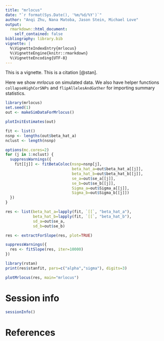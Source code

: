 ```yaml
---
title: "mrlocus"
date: "`r format(Sys.Date(), '%m/%d/%Y')`"
author: "Anqi Zhu, Nana Matoba, Jason Stein, Michael Love"
output: 
  rmarkdown::html_document:
    self_contained: false
bibliography: library.bib
vignette: |
  %\VignetteIndexEntry{mrlocus}
  %\VignetteEngine{knitr::rmarkdown}
  %\VignetteEncoding{UTF-8}
---
```


This is a vignette. This is a citation [@stan].

Here we show *mrlocus* on simulated data. We also have helper
functions `collapseHighCorSNPs` and `flipAllelesAndGather` for
importing summary statistics.

```r
library(mrlocus)
set.seed(1)
out <- makeSimDataForMrlocus()
```

```r
plotInitEstimates(out)
```

```r
fit <- list()
nsnp <- lengths(out$beta_hat_a)
nclust <- length(nsnp)
```

```r
options(mc.cores=2)
for (j in 1:nclust) {
  suppressWarnings({
    fit[[j]] <- fitBetaColoc(nsnp=nsnp[j],
                             beta_hat_a=out$beta_hat_a[[j]],
                             beta_hat_b=out$beta_hat_b[[j]],
                             se_a=out$se_a[[j]],
                             se_b=out$se_b[[j]],
                             Sigma_a=out$Sigma_a[[j]],
                             Sigma_b=out$Sigma_b[[j]])
  })
}
```

```r
res <- list(beta_hat_a=lapply(fit, `[[`, "beta_hat_a"),
            beta_hat_b=lapply(fit, `[[`, "beta_hat_b"),
            sd_a=out$se_a,
            sd_b=out$se_b)
```

```r
res <- extractForSlope(res, plot=TRUE)
```

```r
suppressWarnings({
  res <- fitSlope(res, iter=10000)
})
```

```r
library(rstan)
print(res$stanfit, pars=c("alpha","sigma"), digits=3)
```

```r
plotMrlocus(res, main="mrlocus")
```

# Session info

```r
sessionInfo()
```

# References

